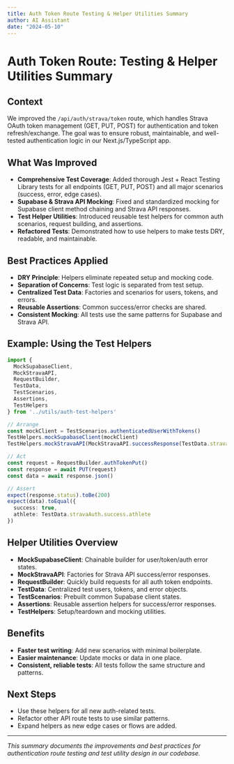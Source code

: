 ```yaml
---
title: Auth Token Route Testing & Helper Utilities Summary
author: AI Assistant
date: "2024-05-10"
---
```


# Auth Token Route: Testing & Helper Utilities Summary

## Context

We improved the `/api/auth/strava/token` route, which handles Strava OAuth token management (GET, PUT, POST) for authentication and token refresh/exchange. The goal was to ensure robust, maintainable, and well-tested authentication logic in our Next.js/TypeScript app.

## What Was Improved

- **Comprehensive Test Coverage**: Added thorough Jest + React Testing Library tests for all endpoints (GET, PUT, POST) and all major scenarios (success, error, edge cases).
- **Supabase & Strava API Mocking**: Fixed and standardized mocking for Supabase client method chaining and Strava API responses.
- **Test Helper Utilities**: Introduced reusable test helpers for common auth scenarios, request building, and assertions.
- **Refactored Tests**: Demonstrated how to use helpers to make tests DRY, readable, and maintainable.

## Best Practices Applied

- **DRY Principle**: Helpers eliminate repeated setup and mocking code.
- **Separation of Concerns**: Test logic is separated from test setup.
- **Centralized Test Data**: Factories and scenarios for users, tokens, and errors.
- **Reusable Assertions**: Common success/error checks are shared.
- **Consistent Mocking**: All tests use the same patterns for Supabase and Strava API.

## Example: Using the Test Helpers

```ts
import {
  MockSupabaseClient,
  MockStravaAPI,
  RequestBuilder,
  TestData,
  TestScenarios,
  Assertions,
  TestHelpers
} from '../utils/auth-test-helpers'

// Arrange
const mockClient = TestScenarios.authenticatedUserWithTokens()
TestHelpers.mockSupabaseClient(mockClient)
TestHelpers.mockStravaAPI(MockStravaAPI.successResponse(TestData.stravaAuth.success))

// Act
const request = RequestBuilder.authTokenPut()
const response = await PUT(request)
const data = await response.json()

// Assert
expect(response.status).toBe(200)
expect(data).toEqual({
  success: true,
  athlete: TestData.stravaAuth.success.athlete
})
```

## Helper Utilities Overview

- **MockSupabaseClient**: Chainable builder for user/token/auth error states.
- **MockStravaAPI**: Factories for Strava API success/error responses.
- **RequestBuilder**: Quickly build requests for all auth token endpoints.
- **TestData**: Centralized test users, tokens, and error objects.
- **TestScenarios**: Prebuilt common Supabase client states.
- **Assertions**: Reusable assertion helpers for success/error responses.
- **TestHelpers**: Setup/teardown and mocking utilities.

## Benefits

- **Faster test writing**: Add new scenarios with minimal boilerplate.
- **Easier maintenance**: Update mocks or data in one place.
- **Consistent, reliable tests**: All tests follow the same structure and patterns.

## Next Steps

- Use these helpers for all new auth-related tests.
- Refactor other API route tests to use similar patterns.
- Expand helpers as new edge cases or flows are added.

---

_This summary documents the improvements and best practices for authentication route testing and test utility design in our codebase._ 